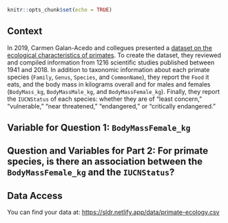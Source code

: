 

```r
knitr::opts_chunk$set(echo = TRUE)
```

## Context

In 2019, Carmen Galan-Acedo and collegues presented a [dataset on the ecological characteristics of primates](https://zenodo.org/record/2600338#.YJOLeWZKhsZ). To create the dataset, they reviewed and compiled information from 1216 scientific studies published between 1941 and 2018. In addition to taxonomic information about each primate species (`Family`, `Genus`, `Species`, and `CommonName`), they report the `Food` it eats, and the body mass in kilograms overall and for males and females (`BodyMass_kg`, `BodyMassMale_kg`, and `BodyMassFemale_kg`). Finally, they report the `IUCNStatus` of each species: whether they are of "least concern," "vulnerable," "near threatened," "endangered," or "critically endangered."

## Variable for Question 1: `BodyMassFemale_kg`

## Question and Variables for Part 2: For primate species, is there an association between the `BodyMassFemale_kg` and the `IUCNStatus`?

## Data Access

You can find your data at: <https://sldr.netlify.app/data/primate-ecology.csv>

<!-- ## Notes -->
